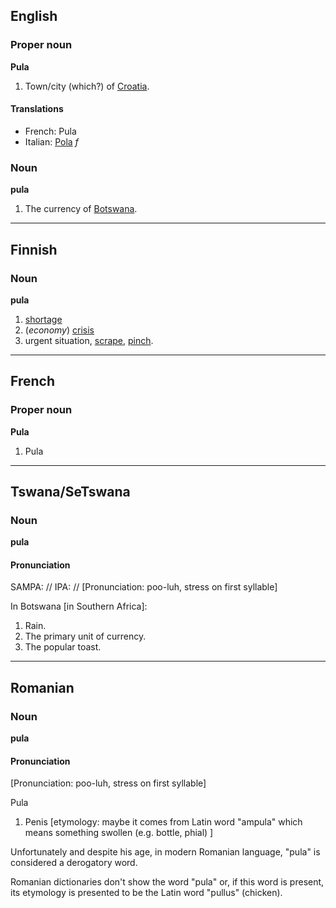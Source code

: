 ==English==
===Proper noun===
'''Pula'''

#Town/city (which?) of [[Croatia]].

====Translations====
*French: Pula
*Italian: [[Pola]] ''f''

===Noun===
'''pula'''

#The currency of [[Botswana]].

----

==Finnish==

===Noun===
'''pula'''

# [[shortage]]
# (''economy'') [[crisis]]
# urgent situation, [[scrape]], [[pinch]].

----

==French==
===Proper noun===
'''Pula'''

#Pula

----
==Tswana/SeTswana==
===Noun===
'''pula'''

====Pronunciation====
SAMPA: //
IPA: //
[Pronunciation: poo-luh, stress on first syllable]

In Botswana [in Southern Africa]:

#Rain.
#The primary unit of currency.
#The popular toast.

----
==Romanian==
===Noun===
'''pula'''

====Pronunciation====

[Pronunciation: poo-luh, stress on first syllable]

Pula
#Penis [etymology: maybe it comes from Latin word "ampula" which means something swollen (e.g. bottle, phial) ]
Unfortunately and despite his age, in modern Romanian language, "pula" is considered a derogatory word.

Romanian dictionaries don't show the word "pula" or, if this word is present, its etymology is presented to be 
the Latin word "pullus" (chicken).